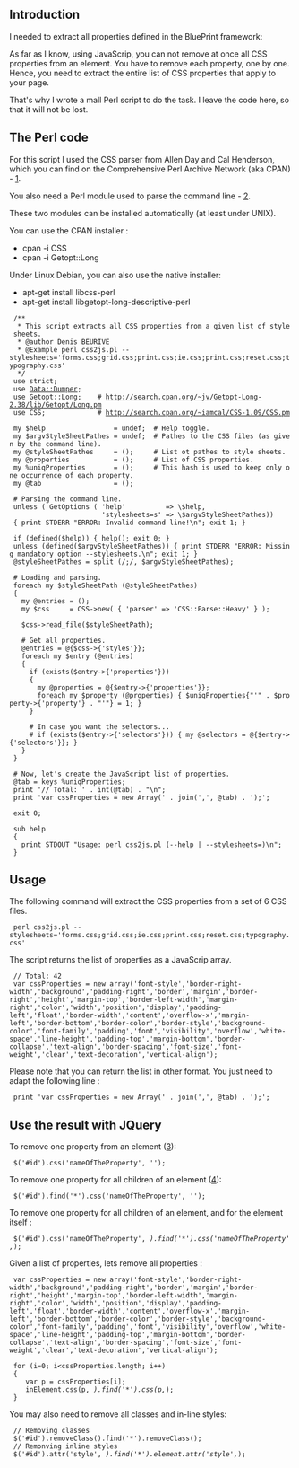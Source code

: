 

==Introduction==

I needed to extract all properties defined in the BluePrint framework:

As far as I know, using JavaScrip, you can not remove at once all CSS properties from an element. You have to remove each property, one by one. Hence, you need to extract the entire list of CSS properties that apply to your page.

That's why I wrote a mall Perl script to do the task. I leave the code here, so that it will not be lost.

==The Perl code==

For this script I used the CSS parser from Allen Day and Cal Henderson, which you can find on the Comprehensive Perl Archive Network (aka CPAN) - [http://search.cpan.org/~iamcal/CSS-1.09/CSS.pm].

You also need a Perl module used to parse the command line - [http://search.cpan.org/~jv/Getopt-Long-2.38/lib/Getopt/Long.pm].

These two modules can be installed automatically (at least under UNIX).

You can use the CPAN installer :
*  cpan -i CSS
*  cpan -i Getopt::Long


Under Linux Debian, you can also use the native installer:
*  apt-get install libcss-perl
*  apt-get install libgetopt-long-descriptive-perl


  /**
   * This script extracts all CSS properties from a given list of style sheets.
   * @author Denis BEURIVE
   * @Example perl css2js.pl --stylesheets='forms.css;grid.css;print.css;ie.css;print.css;reset.css;typography.css'
   */
  use strict;
  use Data::Dumper;
  use Getopt::Long;    # http://search.cpan.org/~jv/Getopt-Long-2.38/lib/Getopt/Long.pm
  use CSS;             # http://search.cpan.org/~iamcal/CSS-1.09/CSS.pm
  
  my $help                 = undef;  # Help toggle.
  my $argvStyleSheetPathes = undef;  # Pathes to the CSS files (as given by the command line).
  my @styleSheetPathes     = ();     # List ot pathes to style sheets.
  my @properties           = ();     # List of CSS properties.
  my %uniqProperties       = ();     # This hash is used to keep only one occurrence of each property.
  my @tab                  = ();
  
  # Parsing the command line.
  unless ( GetOptions ( 'help'          => \$help,
                        'stylesheets=s' => \$argvStyleSheetPathes))
  { print STDERR "ERROR: Invalid command line!\n"; exit 1; }
  
  if (defined($help)) { help(); exit 0; }
  unless (defined($argvStyleSheetPathes)) { print STDERR "ERROR: Missing mandatory option --stylesheets.\n"; exit 1; }
  @styleSheetPathes = split (/;/, $argvStyleSheetPathes);
  
  # Loading and parsing.
  foreach my $styleSheetPath (@styleSheetPathes)
  {
    my @entries = ();
    my $css     = CSS->new( { 'parser' => 'CSS::Parse::Heavy' } );
  
    $css->read_file($styleSheetPath);
  
    # Get all properties.
    @entries = @{$css->{'styles'}};
    foreach my $entry (@entries)
    {
      if (exists($entry->{'properties'}))
      {
        my @properties = @{$entry->{'properties'}};
        foreach my $property (@properties) { $uniqProperties{"'" . $property->{'property'} . "'"} = 1; }
      }
  
      # In case you want the selectors...
      # if (exists($entry->{'selectors'})) { my @selectors = @{$entry->{'selectors'}}; }
    }
  }
  
  # Now, let's create the JavaScript list of properties.
  @tab = keys %uniqProperties;
  print '// Total: ' . int(@tab) . "\n";
  print 'var cssProperties = new Array(' . join(',', @tab) . ');';
  
  exit 0;
  
  sub help
  {
    print STDOUT "Usage: perl css2js.pl (--help | --stylesheets=<list of style sheets>)\n";
  }

==Usage==

The following command will extract the CSS properties from a set of 6 CSS files.

  perl css2js.pl --stylesheets='forms.css;grid.css;ie.css;print.css;reset.css;typography.css'

The script returns the list of properties as a JavaScrip array. 

  // Total: 42
  var cssProperties = new array('font-style','border-right-width','background','padding-right','border','margin','border-right','height','margin-top','border-left-width','margin-right','color','width','position','display','padding-left','float','border-width','content','overflow-x','margin-left','border-bottom','border-color','border-style','background-color','font-family','padding','font','visibility','overflow','white-space','line-height','padding-top','margin-bottom','border-collapse','text-align','border-spacing','font-size','font-weight','clear','text-decoration','vertical-align');

Please note that you can return the list in other format. You just need to adapt the following line :

  print 'var cssProperties = new Array(' . join(',', @tab) . ');';

==Use the result with JQuery==

To remove one property from an element ([http://api.jquery.com/css/]):

  $('#id').css('nameOfTheProperty', '');

To remove one property for all children of an element ([http://api.jquery.com/find/]):

  $('#id').find('*').css('nameOfTheProperty', '');

To remove one property for all children of an element, and for the element itself :

  $('#id').css('nameOfTheProperty', '').find('*').css('nameOfTheProperty', '');

Given a list of properties, lets remove all properties :

  var cssProperties = new array('font-style','border-right-width','background','padding-right','border','margin','border-right','height','margin-top','border-left-width','margin-right','color','width','position','display','padding-left','float','border-width','content','overflow-x','margin-left','border-bottom','border-color','border-style','background-color','font-family','padding','font','visibility','overflow','white-space','line-height','padding-top','margin-bottom','border-collapse','text-align','border-spacing','font-size','font-weight','clear','text-decoration','vertical-align');
  
  for (i=0; i<cssProperties.length; i++)
  {
     var p = cssProperties[i];
     inElement.css(p, '').find('*').css(p, '');
  }

You may also need to remove all classes and in-line styles:

  // Removing classes
  $('#id').removeClass().find('*').removeClass();
  // Remonving inline styles
  $('#id').attr('style', '').find('*').element.attr('style', '');

